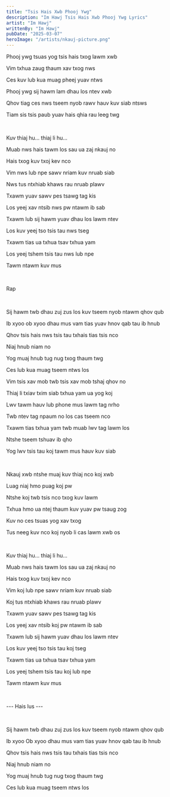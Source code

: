 ```yaml
---
title: "Tsis Hais Xwb Phooj Ywg"
description: "Im Hawj Tsis Hais Xwb Phooj Ywg Lyrics"
artist: "Im Hawj"
writtenBy: "Im Hawj"
pubDate: "2025-03-07"
heroImage: "/artists/nkauj-picture.png"
---
```


Phooj ywg tsuas yog tsis hais txog lawm xwb

Vim txhua zaug thaum xav txog nws

Ces kuv lub kua muag pheej yuav ntws

Phooj ywg sij hawm lam dhau los ntev xwb

Qhov tiag ces nws tseem nyob rawv hauv kuv siab ntsws

Tiam sis tsis paub yuav hais qhia rau leeg twg

<br />

Kuv thiaj hu... thiaj li hu...

Muab nws hais tawm los sau ua zaj nkauj no

Hais txog kuv txoj kev nco

Vim nws lub npe sawv nriam kuv nruab siab

Nws tus ntxhiab khaws rau nruab plawv

Txawm yuav sawv pes tsawg tag kis

Los yeej xav ntsib nws pw ntawm ib sab

Txawm lub sij hawm yuav dhau los lawm ntev

Los kuv yeej tso tsis tau nws tseg

Txawm tias ua txhua tsav txhua yam

Los yeej tshem tsis tau nws lub npe

Tawm ntawm kuv mus

<br />

Rap

<br />

Sij hawm twb dhau zuj zus los kuv tseem nyob ntawm qhov qub

Ib xyoo ob xyoo dhau mus vam tias yuav hnov qab tau ib hnub

Qhov tsis hais nws tsis tau txhais tias tsis nco

Niaj hnub niam no

Yog muaj hnub tug nug txog thaum twg

Ces lub kua muag tseem ntws los

Vim tsis xav mob twb tsis xav mob tshaj qhov no

Thiaj li txiav txim siab txhua yam ua yog koj

Lwv tawm hauv lub phone mus lawm tag nrho

Twb ntev tag npaum no los cas tseem nco

Txawm tias txhua yam twb muab lwv tag lawm los

Ntshe tseem tshuav ib qho

Yog lwv tsis tau koj tawm mus hauv kuv siab

<br />

Nkauj xwb ntshe muaj kuv thiaj nco koj xwb

Luag niaj hmo puag koj pw

Ntshe koj twb tsis nco txog kuv lawm

Txhua hmo ua ntej thaum kuv yuav pw tsaug zog

Kuv no ces tsuas yog xav txog

Tus neeg kuv nco koj nyob li cas lawm xwb os

<br />

Kuv thiaj hu... thiaj li hu...

Muab nws hais tawm los sau ua zaj nkauj no

Hais txog kuv txoj kev nco

Vim koj lub npe sawv nriam kuv nruab siab

Koj tus ntxhiab khaws rau nruab plawv

Txawm yuav sawv pes tsawg tag kis

Los yeej xav ntsib koj pw ntawm ib sab

Txawm lub sij hawm yuav dhau los lawm ntev

Los kuv yeej tso tsis tau koj tseg

Txawm tias ua txhua tsav txhua yam

Los yeej tshem tsis tau koj lub npe

Tawm ntawm kuv mus

<br />

--- Hais lus ---

<br />

Sij hawm twb dhau zuj zus los kuv tseem nyob ntawm qhov qub

Ib xyoo Ob xyoo dhau mus vam tias yuav hnov qab tau ib hnub

Qhov tsis hais nws tsis tau txhais tias tsis nco

Niaj hnub niam no

Yog muaj hnub tug nug txog thaum twg

Ces lub kua muag tseem ntws los
